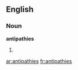 ==English==

===Noun===
'''antipathies'''

# {{plural of|[[antipathy]]}}

[[ar:antipathies]]
[[fr:antipathies]]